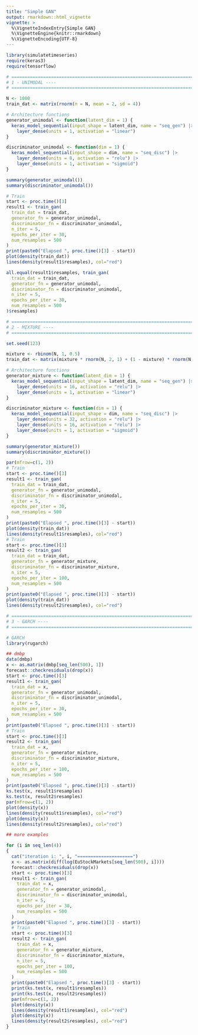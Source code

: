 ```yaml
---
title: "Simple GAN"
output: rmarkdown::html_vignette
vignette: >
  %\VignetteIndexEntry{Simple GAN}
  %\VignetteEngine{knitr::rmarkdown}
  %\VignetteEncoding{UTF-8}
---
```


```r
library(simulatetimeseries)
require(keras3)
require(tensorflow)
```


```r
# ============================================================================
# 1 - UNIMODAL ----
# ============================================================================

N <- 1000
train_dat <- matrix(rnorm(n = N, mean = 2, sd = 4))

# Architecture functions
generator_unimodal <- function(latent_dim = 1) {
  keras_model_sequential(input_shape = latent_dim, name = "seq_gen") |> 
    layer_dense(units = 1, activation = "linear")
}

discriminator_unimodal <- function(dim = 1) {
  keras_model_sequential(input_shape = dim, name = "seq_disc") |> 
    layer_dense(units = 8, activation = "relu") |>
    layer_dense(units = 1, activation = "sigmoid")
}

summary(generator_unimodal())
summary(discriminator_unimodal())

# Train
start <- proc.time()[3]
result1 <- train_gan(
  train_dat = train_dat,
  generator_fn = generator_unimodal,
  discriminator_fn = discriminator_unimodal,
  n_iter = 5,
  epochs_per_iter = 30,
  num_resamples = 500
)
print(paste0("Elapsed ", proc.time()[3] - start))
plot(density(train_dat))
lines(density(result1$resamples), col="red")

all.equal(result1$resamples, train_gan(
  train_dat = train_dat,
  generator_fn = generator_unimodal,
  discriminator_fn = discriminator_unimodal,
  n_iter = 5,
  epochs_per_iter = 30,
  num_resamples = 500
)$resamples)
```

```r
# ============================================================================
# 2 - MIXTURE ----
# ============================================================================

set.seed(123)

mixture <- rbinom(N, 1, 0.5)
train_dat <- matrix(mixture * rnorm(N, 2, 1) + (1 - mixture) * rnorm(N, 8, 2))

# Architecture functions
generator_mixture <- function(latent_dim = 1) {
  keras_model_sequential(input_shape = latent_dim, name = "seq_gen") |> 
    layer_dense(units = 16, activation = "relu") |>
    layer_dense(units = 1, activation = "linear")
}

discriminator_mixture <- function(dim = 1) {
  keras_model_sequential(input_shape = dim, name = "seq_disc") |> 
    layer_dense(units = 32, activation = "relu") |>
    layer_dense(units = 16, activation = "relu") |>
    layer_dense(units = 1, activation = "sigmoid")
}

summary(generator_mixture())
summary(discriminator_mixture())

par(mfrow=c(1, 2))
# Train
start <- proc.time()[3]
result1 <- train_gan(
  train_dat = train_dat,
  generator_fn = generator_unimodal,
  discriminator_fn = discriminator_unimodal,
  n_iter = 5,
  epochs_per_iter = 30,
  num_resamples = 500
)
print(paste0("Elapsed ", proc.time()[3] - start))
plot(density(train_dat))
lines(density(result1$resamples), col="red")
# Train
start <- proc.time()[3]
result2 <- train_gan(
  train_dat = train_dat,
  generator_fn = generator_mixture,
  discriminator_fn = discriminator_mixture,
  n_iter = 5,
  epochs_per_iter = 100,
  num_resamples = 500
)
print(paste0("Elapsed ", proc.time()[3] - start))
plot(density(train_dat))
lines(density(result2$resamples), col="red")
```

```r
# ============================================================================
# 3 - GARCH ----
# ============================================================================

# GARCH
library(rugarch)

## dmbp 
data(dmbp)
x <- as.matrix(dmbp[seq_len(500), 1])
forecast::checkresiduals(drop(x))
start <- proc.time()[3]
result1 <- train_gan(
  train_dat = x,
  generator_fn = generator_unimodal,
  discriminator_fn = discriminator_unimodal,
  n_iter = 5,
  epochs_per_iter = 30,
  num_resamples = 500
)
print(paste0("Elapsed ", proc.time()[3] - start))
# Train
start <- proc.time()[3]
result2 <- train_gan(
  train_dat = x,
  generator_fn = generator_mixture,
  discriminator_fn = discriminator_mixture,
  n_iter = 5,
  epochs_per_iter = 100,
  num_resamples = 500
)
print(paste0("Elapsed ", proc.time()[3] - start))
ks.test(x, result1$resamples)
ks.test(x, result2$resamples)
par(mfrow=c(1, 2))
plot(density(x))
lines(density(result1$resamples), col="red")
plot(density(x))
lines(density(result2$resamples), col="red")

## more examples

for (i in seq_len(4))
{
  cat("iteration i: ", i, "=====================")
  x <- as.matrix(diff(log(EuStockMarkets[seq_len(500), i])))
  forecast::checkresiduals(drop(x))
  start <- proc.time()[3]
  result1 <- train_gan(
    train_dat = x,
    generator_fn = generator_unimodal,
    discriminator_fn = discriminator_unimodal,
    n_iter = 5,
    epochs_per_iter = 30,
    num_resamples = 500
  )
  print(paste0("Elapsed ", proc.time()[3] - start))
  # Train
  start <- proc.time()[3]
  result2 <- train_gan(
    train_dat = x,
    generator_fn = generator_mixture,
    discriminator_fn = discriminator_mixture,
    n_iter = 5,
    epochs_per_iter = 100,
    num_resamples = 500
  )
  print(paste0("Elapsed ", proc.time()[3] - start))
  print(ks.test(x, result1$resamples))
  print(ks.test(x, result2$resamples))
  par(mfrow=c(1, 2))
  plot(density(x))
  lines(density(result1$resamples), col="red")
  plot(density(x))
  lines(density(result2$resamples), col="red")
}
```

